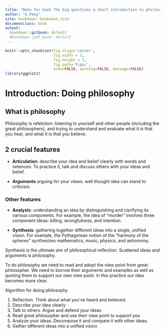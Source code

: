 ```yaml
---
title: "Note for book The big questions a short introduction to philosophy"
author: "G.Peng"
site: bookdown::bookdown_site
documentclass: book
output:
  bookdown::gitbook: default
  #bookdown::pdf_book: default
---
```


```r
knitr::opts_chunk$set(fig.align='center', 
                      fig.width = 5,
                      fig.height = 5,
                      fig.path='Figs/',
                      echo=FALSE, warning=FALSE, message=FALSE)
library(ggplot2)
```

# Introduction: Doing philosophy {-}

## What is philosophy {-}
Philosophy is refelction: listening to yourself
and other people (including the great philosophers), and trying to understand
and evaluate what it is that you hear, and what it is that you believe.


## 2 crucial features {-}

* __Articulation__: describe your idea and belief clearly with words and setences. To practice it, talk and discuss others with your ideas and belief.

* __Arguments__ arguing for your views. well thought idea can stand to criticism

### Other features {-}

* __Analysis__: understanding an idea by distinguishing and clarifying its various
components. For example, the idea of “murder” involves three component
ideas: killing, wrongfulness, and intention.

* __Synthesis__: gathering together different ideas into a single, unified vision.
For example, the Pythagorean notion of the “harmony of the spheres” synthesizes
mathematics, music, physics, and astronomy.

Synthesis is the ultimate aim of philosophical reflection. Scattered ideas and arguments is philosophy.

To do philosophy we need to read and adopt the view point from great philosopher. We need to borrow their arguments and examples as well as quoting them to support our own view point. In this practice our idea becomes more clear.

Algorithm for doing philosophy

1. Reflection. Think about what you've heard and believed.
2. Describe your idea clearly
3. Talk to others. Argue and defend your ideas
4. Read great philosopher and use their view point to support you
5. Analyze your ideas. Decompose it and compare it with other ideas.
6. Gether idfferent ideas into a unified vision

